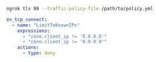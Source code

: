 ```bash
ngrok tls 80 --traffic-policy-file /path/to/policy.yml
```

```yaml title="policy.yml"
on_tcp_connect:
  - name: "LimitToKnownIPs"
    expressions:
      - "conn.client_ip != '8.8.8.8'"
      - "conn.client_ip != '9.9.9.9'"
    actions:
      - type: deny
```
